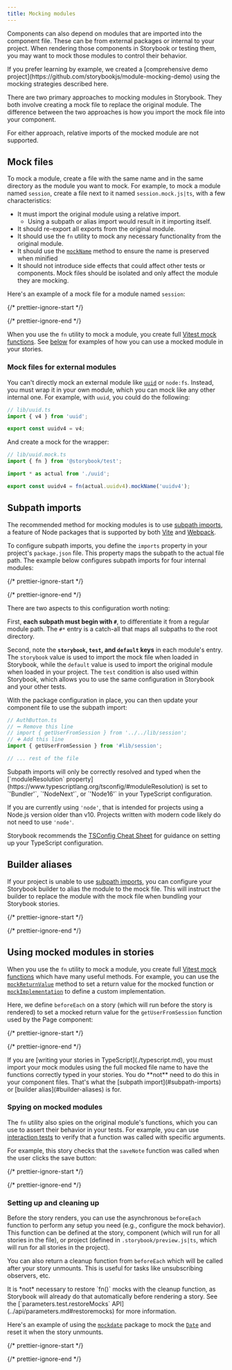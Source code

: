 ```yaml
---
title: Mocking modules
---
```


Components can also depend on modules that are imported into the component file. These can be from external packages or internal to your project. When rendering those components in Storybook or testing them, you may want to mock those modules to control their behavior.

<Callout variant="info">
  If you prefer learning by example, we created a [comprehensive demo project](https://github.com/storybookjs/module-mocking-demo) using the mocking strategies described here.
</Callout>

There are two primary approaches to mocking modules in Storybook. They both involve creating a mock file to replace the original module. The difference between the two approaches is how you import the mock file into your component.

For either approach, relative imports of the mocked module are not supported.

## Mock files

To mock a module, create a file with the same name and in the same directory as the module you want to mock. For example, to mock a module named `session`, create a file next to it named `session.mock.js|ts`, with a few characteristics:

* It must import the original module using a relative import.
  * Using a subpath or alias import would result in it importing itself.
* It should re-export all exports from the original module.
* It should use the `fn` utility to mock any necessary functionality from the original module.
* It should use the [`mockName`](https://vitest.dev/api/mock.html#mockname) method to ensure the name is preserved when minified
* It should not introduce side effects that could affect other tests or components. Mock files should be isolated and only affect the module they are mocking.

Here's an example of a mock file for a module named `session`:

{/* prettier-ignore-start */}

<CodeSnippets path="storybook-test-mock-file-example.md" />

{/* prettier-ignore-end */}

When you use the `fn` utility to mock a module, you create full [Vitest mock functions](https://vitest.dev/api/mock.html). See [below](#using-mocked-modules-in-stories) for examples of how you can use a mocked module in your stories.

### Mock files for external modules

You can't directly mock an external module like [`uuid`](https://github.com/uuidjs/uuid) or `node:fs`. Instead, you must wrap it in your own module, which you can mock like any other internal one. For example, with `uuid`, you could do the following:

```ts
// lib/uuid.ts
import { v4 } from 'uuid';

export const uuidv4 = v4;
```

And create a mock for the wrapper:

```ts
// lib/uuid.mock.ts
import { fn } from '@storybook/test';

import * as actual from './uuid';

export const uuidv4 = fn(actual.uuidv4).mockName('uuidv4');
```

## Subpath imports

The recommended method for mocking modules is to use [subpath imports](https://nodejs.org/api/packages.html#subpath-imports), a feature of Node packages that is supported by both [Vite](../builders/vite.md) and [Webpack](../builders/webpack.md).

To configure subpath imports, you define the `imports` property in your project's `package.json` file. This property maps the subpath to the actual file path. The example below configures subpath imports for four internal modules:

{/* prettier-ignore-start */}

<CodeSnippets path="subpath-imports-config.md" />

{/* prettier-ignore-end */}

There are two aspects to this configuration worth noting:

First, **each subpath must begin with `#`**, to differentiate it from a regular module path. The `#*` entry is a catch-all that maps all subpaths to the root directory.

Second, note the **`storybook`, `test`, and `default` keys** in each module's entry. The `storybook` value is used to import the mock file when loaded in Storybook, while the `default` value is used to import the original module when loaded in your project. The `test` condition is also used within Storybook, which allows you to use the same configuration in Storybook and your other tests.

With the package configuration in place, you can then update your component file to use the subpath import:

```ts
// AuthButton.ts
// ➖ Remove this line
// import { getUserFromSession } from '../../lib/session';
// ➕ Add this line
import { getUserFromSession } from '#lib/session';

// ... rest of the file
```

<Callout variant="info">
  Subpath imports will only be correctly resolved and typed when the [`moduleResolution` property](https://www.typescriptlang.org/tsconfig/#moduleResolution) is set to `'Bundler'`, `'NodeNext'`, or `'Node16'` in your TypeScript configuration.

  If you are currently using `'node'`, that is intended for projects using a Node.js version older than v10. Projects written with modern code likely do not need to use `'node'`.

  Storybook recommends the [TSConfig Cheat Sheet](https://www.totaltypescript.com/tsconfig-cheat-sheet) for guidance on setting up your TypeScript configuration.
</Callout>

## Builder aliases

If your project is unable to use [subpath imports](#subpath-imports), you can configure your Storybook builder to alias the module to the mock file. This will instruct the builder to replace the module with the mock file when bundling your Storybook stories.

{/* prettier-ignore-start */}

<CodeSnippets path="module-aliases-config.md" />

{/* prettier-ignore-end */}

## Using mocked modules in stories

When you use the `fn` utility to mock a module, you create full [Vitest mock functions](https://vitest.dev/api/mock.html) which have many useful methods. For example, you can use the [`mockReturnValue`](https://vitest.dev/api/mock.html#mockreturnvalue) method to set a return value for the mocked function or [`mockImplementation`](https://vitest.dev/api/mock.html#mockimplementation) to define a custom implementation.

Here, we define `beforeEach` on a story (which will run before the story is rendered) to set a mocked return value for the `getUserFromSession` function used by the Page component:

{/* prettier-ignore-start */}

<CodeSnippets path="storybook-test-mock-return-value.md" />

{/* prettier-ignore-end */}

<Callout variant="info">
  If you are [writing your stories in TypeScript](./typescript.md), you must import your mock modules using the full mocked file name to have the functions correctly typed in your stories. You do **not** need to do this in your component files. That's what the [subpath import](#subpath-imports) or [builder alias](#builder-aliases) is for.
</Callout>

### Spying on mocked modules

The `fn` utility also spies on the original module's functions, which you can use to assert their behavior in your tests. For example, you can use [interaction tests](../writing-tests/interaction-testing.md) to verify that a function was called with specific arguments.

For example, this story checks that the `saveNote` function was called when the user clicks the save button:

{/* prettier-ignore-start */}

<CodeSnippets path="storybook-test-fn-mock-spy.md" />

{/* prettier-ignore-end */}

### Setting up and cleaning up

Before the story renders, you can use the asynchronous `beforeEach` function to perform any setup you need (e.g., configure the mock behavior). This function can be defined at the story, component (which will run for all stories in the file), or project (defined in `.storybook/preview.js|ts`, which will run for all stories in the project).

You can also return a cleanup function from `beforeEach` which will be called after your story unmounts. This is useful for tasks like unsubscribing observers, etc.

<Callout variant="info">
  It is *not* necessary to restore `fn()` mocks with the cleanup function, as Storybook will already do that automatically before rendering a story. See the [`parameters.test.restoreMocks` API](../api/parameters.md#restoremocks) for more information.
</Callout>

Here's an example of using the [`mockdate`](https://github.com/boblauer/MockDate) package to mock the [`Date`](https://developer.mozilla.org/en-US/docs/Web/JavaScript/Reference/Global_Objects/Date) and reset it when the story unmounts.

{/* prettier-ignore-start */}

<CodeSnippets path="before-each-in-meta-mock-date.md" />

{/* prettier-ignore-end */}
